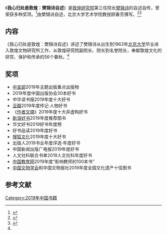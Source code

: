 {{Infobox book
| 书名      = 《我心归处是敦煌：樊锦诗自述》
| 图片      =
| 图片说明   = 
| 作者      = [[樊锦诗|樊锦诗]]
| 原名      = 
| 插图      = 
| 封面设计   = 
| 出版地    = 北京市
| 语言      = 简体中文
| 系列      = 
| 题材      = 
| 类型      = 自传
| 出版者    = [[译林出版社|译林出版社]]
| 出版日期   = 2019年
| 中文版    = 
| 媒介      = 
| 页数      = 
| 开本      = 
| isbn      = 9787544779548
| oclc      = 
| 杜威十进制图书分类法    = 
| 美国国会图书馆图书分类法 = 
| 上一部作品  = 
| 下一部作品  = 
| 引用       = 
| 被引用     = 
}}
《'''我心归处是敦煌：樊锦诗自述'''》是[[敦煌研究院|敦煌研究院]]第三任院长[[樊锦诗|樊锦诗]]的自述自传，曾荣获多种奖项。<ref>{{cite news |title=《我心归处是敦煌：樊锦诗自述》入选全国文化遗产十佳图书 |url=https://www.thepaper.cn/newsDetail_forward_8653523 |accessdate=2020-08-30 |work=澎湃新闻 |date=2020-08-09}}</ref>由樊锦诗自述，北京大学艺术学院教授顾春芳撰写。<ref name="cat">{{cite news |author1=刘勉 |title=我心归处是敦煌：樊锦诗自述 |url=http://www.xinhuanet.com/book/2020-01/13/c_138700289.htm |accessdate=2020-08-30 |work=新华社 |date=2020-01-13 |archive-date=2020-10-24 |archive-url=https://web.archive.org/web/20201024040054/http://www.xinhuanet.com/book/2020-01/13/c_138700289.htm |dead-url=no }}</ref><ref>{{cite news |title=敦煌研究院掌门人樊锦诗：一辈子，一件事，此生命定 |url=https://www.thepaper.cn/newsDetail_forward_8560907 |accessdate=2020-08-30 |date=2020-08-03}}</ref>

==内容==
《我心归处是敦煌：樊锦诗自述》讲述了樊锦诗从出生到1963年[[北京大学|北京大学]]毕业进入敦煌文物研究所工作，从敦煌研究院副院长、院长到名誉院长，奉献敦煌文化的研究、保护和传承的56个春秋。<ref name="cat"/>

==奖项==
*[[中共中央宣传部|中宣部]]2019年主题出版重点出版物
*2019年度中国出版协会30本好书
*中华读书报2019年度十大好书
*[[豆瓣|豆瓣]]2019年度传记·人物好书
*《[[作者文摘|作者文摘]]》2019年度十大非虚构好书
*[[新浪|新浪好书]]2019年度推荐图书
*华文好书2019好书年度榜
*好书品读2019年度好书
*[[搜狐|搜狐文化]]2019年度十大好书
*出版人2019书业年度评选·年度好书
*中国新闻出版广电报2019年度好书
*人文社科联合书单2019人文社科年度好书
*[[中国教育网|中国教育网]]2019年度“影响教师的100本书”
*[[中国文物学会|中国文物学会]]和中国文物报社2019年度全国文化遗产十佳图书

==参考文献==
{{reflist}}

{{DEFAULTSORT:Wo我心归处是敦煌：樊锦诗自述}}
[[Category:2019年中国书籍|Category:2019年中国书籍]]